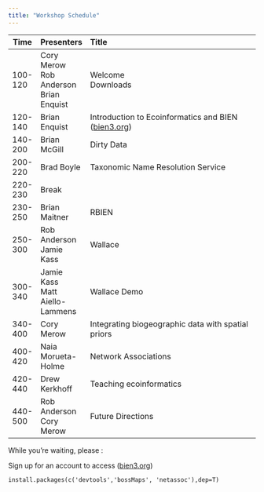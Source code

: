 ```yaml
---
title: "Workshop Schedule"
---
```


|  Time  |  Presenters  |  Title   
|--------|:-------------|:-----------------------------------------------------|
| 100-120 | Cory Merow <br> Rob Anderson <br> Brian Enquist | Welcome <br> Downloads |
| 120-140 | Brian Enquist | Introduction to Ecoinformatics and BIEN ([bien3.org](bien3.org))  |
| 140-200 | Brian McGill  | Dirty Data |
| 200-220 | Brad Boyle    | Taxonomic Name Resolution Service |
| 220-230 | Break         | |
| 230-250 | Brian Maitner | RBIEN |
| 250-300 | Rob Anderson <br> Jamie Kass | Wallace|
| 300-340 | Jamie Kass <br> Matt Aiello-Lammens | Wallace Demo |
| 340-400 | Cory Merow    | Integrating biogeographic data with spatial priors |
| 400-420 | Naia Morueta-Holme | Network Associations |
| 420-440 | Drew Kerkhoff | Teaching ecoinformatics |
| 440-500 | Rob Anderson <br> Cory Merow | Future Directions |



While you're waiting, please :

Sign up for an account to access ([bien3.org](bien3.org))

```
install.packages(c('devtools','bossMaps', 'netassoc'),dep=T)
```
<!--
Wallace: install_github()?
RBEIN:install_github("EnquistLab/RBIEN/BRI")
-->

